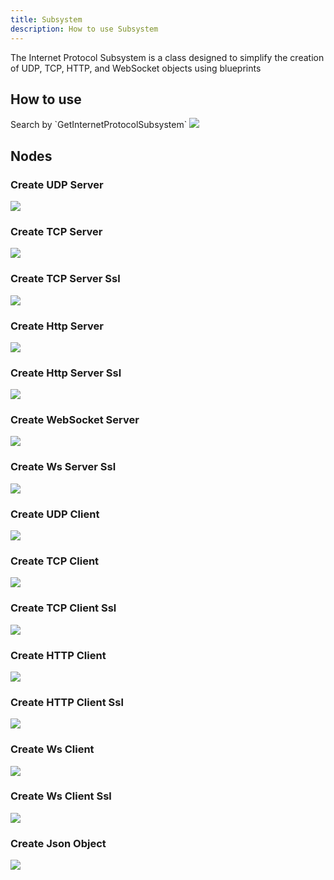 ```yaml
---
title: Subsystem
description: How to use Subsystem
---
```



The Internet Protocol Subsystem is a class designed to simplify the creation of UDP, TCP, HTTP, and WebSocket objects using blueprints

## How to use

<Steps>
    <Step>
        Search by `GetInternetProtocolSubsystem`
        <img src="/img/subsystem/searchbox.png" loading="lazy" decoding="async" />
    </Step>
</Steps>

## Nodes

### Create UDP Server

<img src="/img/subsystem/createudpserver.png" loading="lazy" decoding="async" />

### Create TCP Server

<img src="/img/subsystem/createtcpserver.png" loading="lazy" decoding="async" />

### Create TCP Server Ssl

<img src="/img/subsystem/createtcpserverssl.png" loading="lazy" decoding="async" />

### Create Http Server

<img src="/img/subsystem/createhttpserver.png" loading="lazy" decoding="async" />

### Create Http Server Ssl

<img src="/img/subsystem/createhttpserverssl.png" loading="lazy" decoding="async" />

### Create WebSocket Server

<img src="/img/subsystem/createwsserver.png" loading="lazy" decoding="async" />

### Create Ws Server Ssl

<img src="/img/subsystem/createwsserverssl.png" loading="lazy" decoding="async" />

### Create UDP Client

<img src="/img/subsystem/createudpclient.png" loading="lazy" decoding="async" />

### Create TCP Client

<img src="/img/subsystem/createtcpclient.png" loading="lazy" decoding="async" />

### Create TCP Client Ssl

<img src="/img/subsystem/createtcpclientssl.png" loading="lazy" decoding="async" />

### Create HTTP Client

<img src="/img/subsystem/createhttpclient.png" loading="lazy" decoding="async" />

### Create HTTP Client Ssl

<img src="/img/subsystem/createhttpclientssl.png" loading="lazy" decoding="async" />

### Create Ws Client

<img src="/img/subsystem/createwsclient.png" loading="lazy" decoding="async" />

### Create Ws Client Ssl

<img src="/img/subsystem/createwsclientssl.png" loading="lazy" decoding="async" />

### Create Json Object

<img src="/img/subsystem/createjson.png" loading="lazy" decoding="async" />
